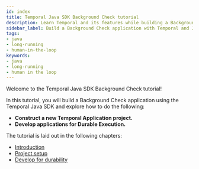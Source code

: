 ```yaml
---
id: index
title: Temporal Java SDK Background Check tutorial
description: Learn Temporal and its features while building a Background Check application
sidebar_label: Build a Background Check application with Temporal and Java
tags:
- java
- long-running
- human-in-the-loop
keywords:
- java
- long-running
- human in the loop
---
```


Welcome to the Temporal Java SDK Background Check tutorial!

In this tutorial, you will build a Background Check application using the Temporal Java SDK and explore how to do the following:

- **Construct a new Temporal Application project.**
- **Develop applications for Durable Execution.**

The tutorial is laid out in the following chapters:

- [Introduction](/tutorials/java/background-check/introduction.mdx)
- [Project setup](/tutorials/java/background-check/project-setup.mdx)
- [Develop for durability](/tutorials/java/background-check/durable-execution.mdx)
